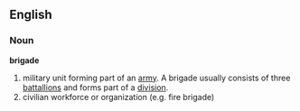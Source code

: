 ==English==


===Noun===
'''brigade'''
#military unit forming part of an [[army]]. A brigade usually consists of three [[battallion]]s and forms part of a [[division]].
#civilian workforce or organization (e.g. fire brigade)